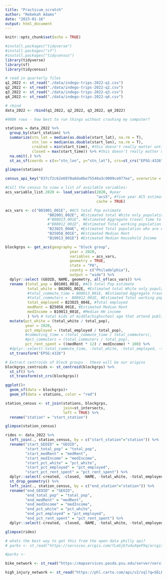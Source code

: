 ```yaml
---
title: "Practicum_scratch"
author: "Rebekah Adams"
date: "2023-01-16"
output: html_document
---
```


```r
knitr::opts_chunk$set(echo = TRUE)
```

```r
#install.packages("tidyverse")
#install.packages("sf")
#install.packages("tidycensus")
library(tidyverse)
library(sf)
library(tidycensus)
```

```r
# read in quarterly files
q1_2022 <- st_read("./data/indego-trips-2022-q1.csv")
q2_2022 <- st_read("./data/indego-trips-2022-q2.csv")
q3_2022 <- st_read("./data/indego-trips-2022-q3.csv")
q4_2022 <- st_read("./data/indego-trips-2022-q4.csv")
```

```r
# rbind
data_2022 <- rbind(q1_2022, q2_2022, q3_2022, q4_2022)

#900k rows - how best to run things without crashing my computer?
```

```r
stations = data_2022 %>%
  group_by(start_station) %>%
  summarize(stn_lat = median(as.double(start_lat), na.rm = T),
            stn_lon = median(as.double(start_lon), na.rm = T),
            created = min(start_time), #this doesn't really matter until we have all years' data
            closed = max(start_time)) %>% #this doesn't really matter until we have all years' data
  na.omit(.) %>%
  st_as_sf(coords = c(x="stn_lon", y="stn_lat"), crs=st_crs("EPSG:4326"))

glimpse(stations)

```

```r
census_api_key("837cf2c62e6970a6da0be75548a3c9009ce977ee", overwrite = TRUE)

#Call the census to view a list of available variables:
acs_variable_list.2020 <- load_variables(2020, #year
                                         "acs5", #five year ACS estimates
                                         cache = TRUE)

acs_vars <- c("B01001_001E", #ACS total Pop estimate
                   "B02001_002E", #Estimated total White only population
                   #"B08013_001E", #Estimated Aggregate travel time to work (in minutes)
                   #"B08012_001E", #Estimated Total working population who commute
                   "B23025_004E", #Estimated Total population who are employed
                   "B25058_001E", #Estimated Median Rent
                   "B19013_001E") #Estimated Median Household Income

blockgrps <- get_acs(geography = "block group",
                             year = 2020, 
                             variables = acs_vars, 
                             geometry = TRUE, 
                             state = "PA", 
                             county = c("Philadelphia"),
                             output = "wide") %>%
  dplyr::select (GEOID, NAME, geometry, all_of(acs_vars)) %>%
  rename (total_pop = B01001_001E, #ACS total Pop estimate
          total_white = B02001_002E, #Estimated total White only population
          #total_commute_time = B08013_001E, #Estimated Aggregate travel time to work (in minutes)
          #total_commuters =  B08012_001E, #Estimated Total working population who commute
          total_employed = B23025_004E, #Total employed
          medRent = B25058_001E, #Estimated Median Rent
          medIncome = B19013_001E, #Median HH income
          ) %>% # total kids of middle/highschool age that attend public school
  mutate(pct_white = (total_white / total_pop),
         year = 2020,
         pct_employed = (total_employed / total_pop),
         #commuting_time = (total_commute_time / total_commuters),
         #pct_commuters = (total_commuters / total_pop),
         pct_rent_spent = ((medRent * 12) / medIncome) * 100) %>%
  #dplyr::select(-total_commute_time, -total_white, -total_employed, -total_commuters) %>%
  st_transform("EPSG:4326")

# Extract centroids of block groups - these will be our origins
blockgrps_centroids <- st_centroid(blockgrps) %>%
  st_sf() %>%
  st_transform(st_crs(blockgrps))
```

```r

ggplot()+
  geom_sf(data = blockgrps)+
  geom_sf(data = stations, color = "red")
```

```r

station_census <- st_join(stations, blockgrps,
                          join=st_intersects,
                          left = TRUE) %>%
  rename("station" = "start_station")

glimpse(station_census)
```

```r
rides <- data_2022 %>%
  left_join(., station_census, by = c("start_station"="station")) %>%
  rename("start_GEOID" = "GEOID",
         "start_total_pop" = "total_pop",
         "start_medRent" = "medRent",
         "start_medIncome" = "medIncome",
         "start_pct_white" = "pct_white",
         "start_pct_employed" = "pct_employed",
         "start_pct_rent_spent" = "pct_rent_spent") %>%
  dplyr::select(-created, -closed, -NAME, -total_white, -total_employed, -year) %>%
  st_drop_geometry() %>%
  left_join(., station_census, by = c("end_station"="station")) %>%
  rename("end_GEOID" = "GEOID",
         "end_total_pop" = "total_pop",
         "end_medRent" = "medRent",
         "end_medIncome" = "medIncome",
         "end_pct_white" = "pct_white",
         "end_pct_employed" = "pct_employed",
         "end_pct_rent_spent" = "pct_rent_spent") %>%
  dplyr::select(-created, -closed, -NAME, -total_white, -total_employed, -year)

glimpse(rides)
```

```r
# whats the best way to get this from the open data philly api?
# parks <- st_read("https://services.arcgis.com/fLeGjb7u4uXqeF9q/arcgis/rest/services/PPR_Districts_2018/FeatureServer/0/query?outFields=*&where=1%3D1")

#parks <- 

bike_network <- st_read("https://mapservices.pasda.psu.edu/server/services/pasda/PhiladelphiaBikeNetwork_SupportingDatasets/MapServer/WMSServer?request=GetCapabilities&service=WMS")

high_injury_network <- st_read("https://phl.carto.com/api/v2/sql?q=SELECT * FROM high_injury_network_2020")
```